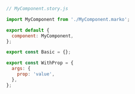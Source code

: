 ```js
// MyComponent.story.js

import MyComponent from './MyComponent.marko';

export default {
  component: MyComponent,
};

export const Basic = {};

export const WithProp = {
  args: {
    prop: 'value',
  },
};
```
